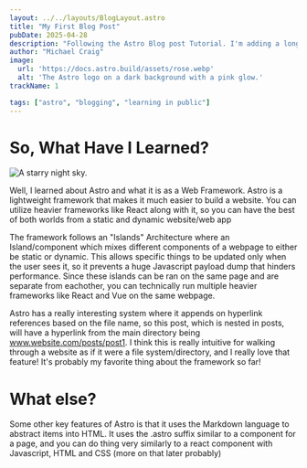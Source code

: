 ```yaml
---
layout: ../../layouts/BlogLayout.astro
title: "My First Blog Post"
pubDate: 2025-04-28
description: "Following the Astro Blog post Tutorial. I'm adding a long description to see what I can do because I'm awesome"
author: "Michael Craig"
image:
  url: 'https://docs.astro.build/assets/rose.webp'
  alt: 'The Astro logo on a dark background with a pink glow.'
trackName: 1

tags: ["astro", "blogging", "learning in public"]
---
```

# So, What Have I Learned?
![A starry night sky.](/src/images/astro.jpg)

Well, I learned about Astro and what it is as a Web Framework. Astro is a lightweight framework that makes it much easier to build a website. You can utilize heavier frameworks like React along with it, so you can have the best of both worlds from a static and dynamic website/web app

The framework follows an "Islands" Architecture where an Island/component which mixes different components of a webpage to either be static or dynamic. This allows specific things to be updated only when the user sees it, so it prevents a huge Javascript payload dump that hinders performance. Since these islands can be ran on the same page and are separate from eachother, you can technically run multiple heavier frameworks like React and Vue on the same webpage.

Astro has a really interesting system where it appends on hyperlink references based on the file name, so this post, which is nested in posts, will have a hyperlink from the main directory being www.website.com/posts/post1. I think this is really intuitive for walking through a website as if it were a file system/directory, and I really love that feature! It's probably my favorite thing about the framework so far!

# What else?

Some other key features of Astro is that it uses the Markdown language to abstract items into HTML. It uses the .astro suffix similar to a component for a page, and you can do thing very similarly to a react component with Javascript, HTML and CSS (more on that later probably)